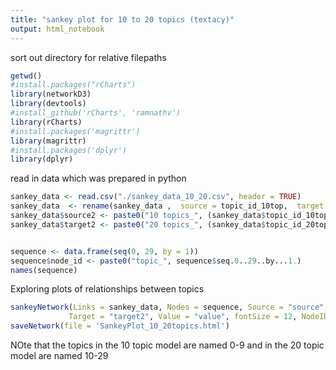 ```yaml
---
title: "sankey plot for 10 to 20 topics (textacy)"
output: html_notebook
---
```

sort out directory for relative filepaths
```r
getwd()
#install.packages("rCharts")
library(networkD3)
library(devtools)
#install_github('rCharts', 'ramnathv')
library(rCharts)
#install.packages('magrittr')
library(magrittr)
#install.packages('dplyr')
library(dplyr)

```
read in data which was prepared in python
```r

sankey_data <- read.csv("./sankey_data_10_20.csv", header = TRUE)
sankey_data  <- rename(sankey_data ,  source = topic_id_10top,  target = topic_id_20top)
sankey_data$source2 <- paste0("10 topics_", (sankey_data$topic_id_10top + 1))
sankey_data$target2 <- paste0("20 topics_", (sankey_data$topic_id_20top + 1))


sequence <- data.frame(seq(0, 29, by = 1))
sequence$node_id <- paste0("topic_", sequence$seq.0..29..by...1.)
names(sequence)
```

Exploring plots of relationships between topics

```r

sankeyNetwork(Links = sankey_data, Nodes = sequence, Source = "source",
             Target = "target2", Value = "value", fontSize = 12, NodeID = "node_id", nodeWidth = 30) %>%
saveNetwork(file = 'SankeyPlot_10_20topics.html')
```

NOte that the topics in the 10 topic model are named 0-9 and in the 20 topic model are named 10-29
